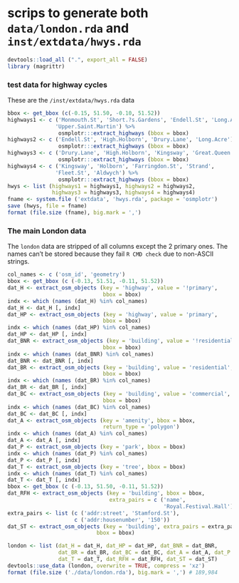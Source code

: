 # scrips to generate both `data/london.rda` and `inst/extdata/hwys.rda`

```r
devtools::load_all (".", export_all = FALSE)
library (magrittr)
```


### test data for highway cycles

These are the `/inst/extdata/hwys.rda` data

```r
bbox <- get_bbox (c(-0.15, 51.50, -0.10, 51.52))
highways1 <- c ('Monmouth.St', 'Short.?s.Gardens', 'Endell.St', 'Long.Acre',
               'Upper.Saint.Martin') %>%
                osmplotr:::extract_highways (bbox = bbox)
highways2 <- c ('Endell.St', 'High.Holborn', 'Drury.Lane', 'Long.Acre') %>%
                osmplotr:::extract_highways (bbox = bbox)
highways3 <- c ('Drury.Lane', 'High.Holborn', 'Kingsway', 'Great.Queen.St') %>%
                osmplotr:::extract_highways (bbox = bbox)
highways4 <- c ('Kingsway', 'Holborn', 'Farringdon.St', 'Strand',
               'Fleet.St', 'Aldwych') %>%
                osmplotr:::extract_highways (bbox = bbox)
hwys <- list (highways1 = highways1, highways2 = highways2,
              highways3 = highways3, highways4 = highways4)
fname <- system.file ('extdata', 'hwys.rda', package = 'osmplotr')
save (hwys, file = fname)
format (file.size (fname), big.mark = ',')
```


### The main London data


The `london` data are stripped of all columns except the 2 primary ones. The
names can't be stored because they fail `R CMD check` due to non-ASCII strings.

```r
col_names <- c ('osm_id', 'geometry')
bbox <- get_bbox (c (-0.13, 51.51, -0.11, 51.52))
dat_H <- extract_osm_objects (key = 'highway', value = '!primary',
                              bbox = bbox)
indx <- which (names (dat_H) %in% col_names)
dat_H <- dat_H [, indx]
dat_HP <- extract_osm_objects (key = 'highway', value = 'primary',
                              bbox = bbox)
indx <- which (names (dat_HP) %in% col_names)
dat_HP <- dat_HP [, indx]
dat_BNR <- extract_osm_objects (key = 'building', value = '!residential',
                              bbox = bbox)
indx <- which (names (dat_BNR) %in% col_names)
dat_BNR <- dat_BNR [, indx]
dat_BR <- extract_osm_objects (key = 'building', value = 'residential',
                              bbox = bbox)
indx <- which (names (dat_BR) %in% col_names)
dat_BR <- dat_BR [, indx]
dat_BC <- extract_osm_objects (key = 'building', value = 'commercial',
                              bbox = bbox)
indx <- which (names (dat_BC) %in% col_names)
dat_BC <- dat_BC [, indx]
dat_A <- extract_osm_objects (key = 'amenity', bbox = bbox,
                              return_type = 'polygon')
indx <- which (names (dat_A) %in% col_names)
dat_A <- dat_A [, indx]
dat_P <- extract_osm_objects (key = 'park', bbox = bbox)
indx <- which (names (dat_P) %in% col_names)
dat_P <- dat_P [, indx]
dat_T <- extract_osm_objects (key = 'tree', bbox = bbox)
indx <- which (names (dat_T) %in% col_names)
dat_T <- dat_T [, indx]
bbox <- get_bbox (c (-0.13, 51.50, -0.11, 51.52))
dat_RFH <- extract_osm_objects (key = 'building', bbox = bbox,
                                extra_pairs = c ('name',
                                                 'Royal.Festival.Hall'))
extra_pairs <- list (c ('addr:street', 'Stamford.St'),
                     c ('addr:housenumber', '150'))
dat_ST <- extract_osm_objects (key = 'building', extra_pairs = extra_pairs,
                            bbox = bbox)
```
```r
london <- list (dat_H = dat_H, dat_HP = dat_HP, dat_BNR = dat_BNR,
                dat_BR = dat_BR, dat_BC = dat_BC, dat_A = dat_A, dat_P = dat_P,
                dat_T = dat_T, dat_RFH = dat_RFH, dat_ST = dat_ST)
devtools::use_data (london, overwrite = TRUE, compress = 'xz')
format (file.size ('./data/london.rda'), big.mark = ',') # 189,984
```

